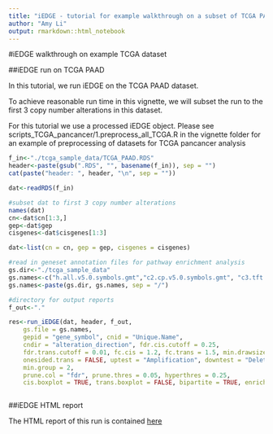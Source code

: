 ```yaml
---
title: "iEDGE - tutorial for example walkthrough on a subset of TCGA PAAD dataset"
author: "Amy Li"
output: rmarkdown::html_notebook
---
```

#iEDGE walkthrough on example TCGA dataset

##iEDGE run on TCGA PAAD 

In this tutorial, we run iEDGE on the TCGA PAAD dataset. 

To achieve reasonable run time in this vignette, we will subset the run to the first 3 copy number alterations in this dataset. 

For this tutorial we use a processed iEDGE object. Please see scripts_TCGA_pancancer/1.preprocess_all_TCGA.R in the vignette folder for an example of preprocessing of datasets for TCGA pancancer analysis


```r

f_in<-"./tcga_sample_data/TCGA_PAAD.RDS"
header<-paste(gsub(".RDS", "", basename(f_in)), sep = "")
cat(paste("header: ", header, "\n", sep = ""))

dat<-readRDS(f_in)

#subset dat to first 3 copy number alterations
names(dat)
cn<-dat$cn[1:3,]
gep<-dat$gep
cisgenes<-dat$cisgenes[1:3]

dat<-list(cn = cn, gep = gep, cisgenes = cisgenes)

#read in geneset annotation files for pathway enrichment analysis
gs.dir<-"./tcga_sample_data"
gs.names<-c("h.all.v5.0.symbols.gmt","c2.cp.v5.0.symbols.gmt", "c3.tft.v5.0.symbols.gmt")
gs.names<-paste(gs.dir, gs.names, sep = "/")

#directory for output reports
f_out<-"."

res<-run_iEDGE(dat, header, f_out, 
	gs.file = gs.names, 
	gepid = "gene_symbol", cnid = "Unique.Name", 
	cndir = "alteration_direction", fdr.cis.cutoff = 0.25, 
	fdr.trans.cutoff = 0.01, fc.cis = 1.2, fc.trans = 1.5, min.drawsize = 3, onesided.cis = TRUE, 
	onesided.trans = FALSE, uptest = "Amplification", downtest = "Deletion", 
	min.group = 2,
	prune.col = "fdr", prune.thres = 0.05, hyperthres = 0.25,
	cis.boxplot = TRUE, trans.boxplot = FALSE, bipartite = TRUE, enrichment = TRUE, html = TRUE)



```


##iEDGE HTML report

The HTML report of this run is contained [here](file:./TCGA_PAAD/html/index.html)

